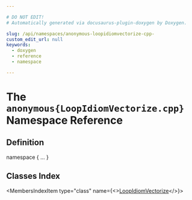 ```yaml
---

# DO NOT EDIT!
# Automatically generated via docusaurus-plugin-doxygen by Doxygen.

slug: /api/namespaces/anonymous-loopidiomvectorize-cpp-
custom_edit_url: null
keywords:
  - doxygen
  - reference
  - namespace

---
```





# The `anonymous{LoopIdiomVectorize.cpp}` Namespace Reference

<DoxygenPage pluginConfig={pluginConfig}>



## Definition

<CodeBlock>namespace &#123; ... &#125;</CodeBlock>

## Classes Index

<MembersIndex>

<MembersIndexItem
  type="class"
  name={<><a href="/docs/api/classes/anonymous-namespace-loopidiomvectorize-cpp-/loopidiomvectorize">LoopIdiomVectorize</a></>}>
</MembersIndexItem>

</MembersIndex>


</DoxygenPage>
